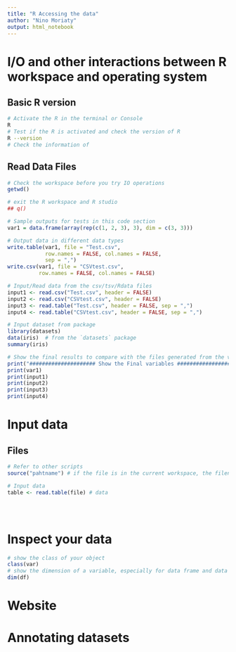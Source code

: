 ```yaml
---
title: "R Accessing the data"
author: "Nino Moriaty"
output: html_notebook
---
```


# I/O and other interactions between R workspace and operating system
## Basic R version
```bash
# Activate the R in the terminal or Console
R
# Test if the R is activated and check the version of R
R --version
# Check the information of 

```

## Read Data Files
```r

# Check the workspace before you try IO operations
getwd()

# exit the R workspace and R studio
## q()

# Sample outputs for tests in this code section
var1 = data.frame(array(rep(c(1, 2, 3), 3), dim = c(3, 3)))

# Output data in different data types
write.table(var1, file = "Test.csv", 
            row.names = FALSE, col.names = FALSE, 
            sep = ",")
write.csv(var1, file = "CSVtest.csv", 
          row.names = FALSE, col.names = FALSE)

# Input/Read data from the csv/tsv/Rdata files
input1 <- read.csv("Test.csv", header = FALSE)
input2 <- read.csv("CSVtest.csv", header = FALSE)
input3 <- read.table("Test.csv", header = FALSE, sep = ",")
input4 <- read.table("CSVtest.csv", header = FALSE, sep = ",")

# Input dataset from package
library(datasets)
data(iris)  # from the `datasets` package
summary(iris)

# Show the final results to compare with the files generated from the variables
print("##################### Show the Final variables #####################")
print(var1)
print(input1)
print(input2)
print(input3)
print(input4)

```

# Input data
## Files
```r
# Refer to other scripts
source("pahtname") # if the file is in the current workspace, the filename could be used directly.

# Input data
table <- read.table(file) # data





```

# Inspect your data
```r
# show the class of your object
class(var)
# show the dimension of a variable, especially for data frame and data table.
dim(df)
```


# Website




# Annotating datasets

















